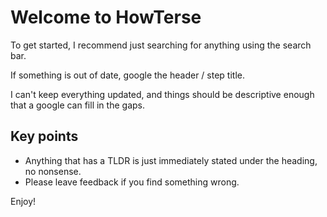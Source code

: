 
# Welcome to HowTerse

To get started, I recommend just searching for anything using the search bar.

<Callout type="info">

If something is out of date, google the header / step title.

</Callout>

I can't keep everything updated, and things should be descriptive enough that a google can fill in the gaps.

## Key points

-   Anything that has a TLDR is just immediately stated under the heading, no nonsense.
-   Please leave feedback if you find something wrong.

Enjoy!
